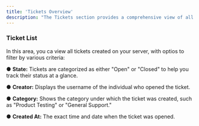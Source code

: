 ```yaml
---
title: 'Tickets Overview'
description: "The Tickets section provides a comprehensive view of all support tickets and offers various ways to manage, track, and review them. Here's a breakdown of the key features:"
---
```


### Ticket List
In this area, you ca view all tickets created on your server, with optios to filter by various criteria:

&#9679; **State:** Tickets are categorized as either "Open" or "Closed" to help you track their status at a glance.

&#9679; **Creator:** Displays the username of the individual who opened the ticket.

&#9679; **Category:** Shows the category under which the ticket was created, such as "Product Testing" or "General Support."

&#9679; **Created At:** The exact time and date when the ticket was opened.